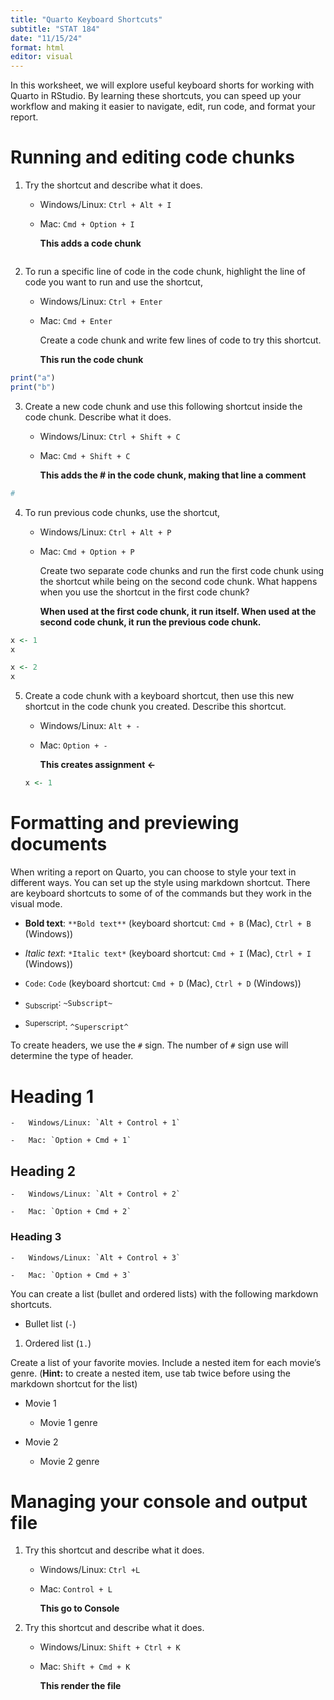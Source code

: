 ```yaml
---
title: "Quarto Keyboard Shortcuts"
subtitle: "STAT 184"
date: "11/15/24"
format: html
editor: visual
---
```


In this worksheet, we will explore useful keyboard shorts for working with Quarto in RStudio. By learning these shortcuts, you can speed up your workflow and making it easier to navigate, edit, run code, and format your report.

# Running and editing code chunks

1.  Try the shortcut and describe what it does.

    -   Windows/Linux: `Ctrl + Alt + I`

    -   Mac: `Cmd + Option + I`

        **This adds a code chunk**

```r

```

2.  To run a specific line of code in the code chunk, highlight the line of code you want to run and use the shortcut,

    -   Windows/Linux: `Ctrl + Enter`

    -   Mac: `Cmd + Enter`

        Create a code chunk and write few lines of code to try this shortcut.

        **This run the code chunk**

```r
print("a")
print("b")
```

3.  Create a new code chunk and use this following shortcut inside the code chunk. Describe what it does.
    -   Windows/Linux: `Ctrl + Shift + C`

    -   Mac: `Cmd + Shift + C`

        **This adds the \# in the code chunk, making that line a comment**

```r
# 
```

4.  To run previous code chunks, use the shortcut,
    -   Windows/Linux: `Ctrl + Alt + P`

    -   Mac: `Cmd + Option + P`

        Create two separate code chunks and run the first code chunk using the shortcut while being on the second code chunk. What happens when you use the shortcut in the first code chunk?

        **When used at the first code chunk, it run itself. When used at the second code chunk, it run the previous code chunk.**

```r
x <- 1
x
```

```r
x <- 2
x
```

5.  Create a code chunk with a keyboard shortcut, then use this new shortcut in the code chunk you created. Describe this shortcut.

    -   Windows/Linux: `Alt + -`

    -   Mac: `Option + -`

        **This creates assignment \<-**

    ```r
    x <- 1
    ```

# Formatting and previewing documents

When writing a report on Quarto, you can choose to style your text in different ways. You can set up the style using markdown shortcut. There are keyboard shortcuts to some of of the commands but they work in the visual mode.

-   **Bold text**: `**Bold text**` (keyboard shortcut: `Cmd + B` (Mac), `Ctrl + B` (Windows))

-   *Italic text*: `*Italic text*` (keyboard shortcut: `Cmd + I` (Mac), `Ctrl + I` (Windows))

-   `Code`: `Code` (keyboard shortcut: `Cmd + D` (Mac), `Ctrl + D` (Windows))

-   ~Subscript~: `~Subscript~`

-   ^Superscript^: `^Superscript^`

To create headers, we use the `#` sign. The number of `#` sign use will determine the type of header.

# Heading 1

```         
-   Windows/Linux: `Alt + Control + 1`

-   Mac: `Option + Cmd + 1`
```

## Heading 2

```         
-   Windows/Linux: `Alt + Control + 2`

-   Mac: `Option + Cmd + 2`
```

### Heading 3

```         
-   Windows/Linux: `Alt + Control + 3`

-   Mac: `Option + Cmd + 3`
```

You can create a list (bullet and ordered lists) with the following markdown shortcuts.

-   Bullet list (`-`)

1.  Ordered list (`1.`)

Create a list of your favorite movies. Include a nested item for each movie's genre. (**Hint:** to create a nested item, use tab twice before using the markdown shortcut for the list)

-   Movie 1

    -   Movie 1 genre

-   Movie 2

    -   Movie 2 genre

# Managing your console and output file

1.  Try this shortcut and describe what it does.
    -   Windows/Linux: `Ctrl +L`

    -   Mac: `Control + L`

        **This go to Console**
2.  Try this shortcut and describe what it does.
    -   Windows/Linux: `Shift + Ctrl + K`

    -   Mac: `Shift + Cmd + K`

        **This render the file**
